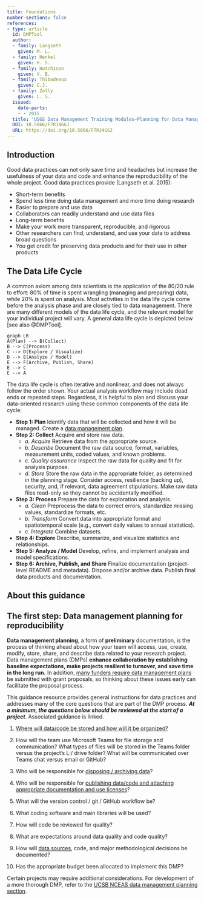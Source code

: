 ```yaml
---
title: Foundations
number-sections: false
references:
- type: article
  id: DMPTool
  author:
  - family: Langseth
    given: M. L.
  - family: Henkel
    given: H. S.
  - family: Hutchison
    given: V. B.
  - family: Thibodeaux
    given: C.J.
  - family: Zolly
    given: L. S.
  issued:
    date-parts:
    - - 2015
  title: 'USGS Data Management Training Modules—Planning for Data Management Part II Using the DMPTool to Create Data Management Plans: U.S. Geological Survey.'
  DOI: 10.5066/F7RJ4GGJ
  URL: https://doi.org/10.5066/F7RJ4GGJ
---
```


## Introduction

Good data practices can not only save time and headaches but increase the usefulness of your data and code and enhance the reproducibility of the whole project.
Good data practices provide (Langseth et al. 2015):

* Short-term benefits
* Spend less time doing data management and more time doing research
* Easier to prepare and use data
* Collaborators can readily understand and use data files
* Long-term benefits
* Make your work more transparent, reproducible, and rigorous
* Other researchers can find, understand, and use your data to address broad questions
* You get credit for preserving data products and for their use in other products


## The Data Life Cycle

A common axiom among data scientists is the application of the 80/20 rule to effort: 80% of time is spent wrangling (managing and preparing) data, while 20% is spent on analysis. 
Most activities in the data life cycle come before the analysis phase and are closely tied to data management. 
There are many different models of the data life cycle, and the relevant model for your individual project will vary. 
A general data life cycle is depicted below [see also @DMPTool].


```mermaid
graph LR
A(Plan) --> B(Collect)
B --> C(Process)
C --> D(Explore / Visualize)
D --> E(Analyze / Model)
E --> F(Archive, Publish, Share)
E --> C
E --> A
```

The data life cycle is often iterative and nonlinear, and does not always follow the order shown. Your actual analysis workflow may include dead ends or repeated steps. Regardless, it is helpful to plan and discuss your data-oriented research using these common components of the data life cycle:

* **Step 1: Plan** Identify data that will be collected and how it will be managed.
Create a [data management plan](@sec-dmp).
* **Step 2: Collect** Acquire and store raw data.
  * *a. Acquire* Retrieve data from the appropriate source.
  * *b. Describe* Document the raw data source, format, variables, measurement units, coded values, and known problems. 
  * *c. Quality assurance* Inspect the raw data for quality and fit for analysis purpose.
  * *d. Store* Store the raw data in the appropriate folder, as determined in the planning stage. 
  Consider access, resilience (backing up), security, and, if relevant, data agreement stipulations. 
Make raw data files read-only so they cannot be accidentally modified.

* **Step 3: Process** Prepare the data for exploration and analysis. 
  * *a. Clean* Preprocess the data to correct errors, standardize missing values, standardize formats, etc.
  * *b. Transform* Convert data into appropriate format and spatiotemporal scale (e.g., convert daily values to annual statistics).
  * *c. Integrate* Combine datasets.
* **Step 4: Explore** Describe, summarize, and visualize statistics and relationships.
* **Step 5: Analyze / Model** Develop, refine, and implement analysis and model specifications.
* **Step 6: Archive, Publish, and Share** Finalize documentation (project-level README and metadata). Dispose and/or archive data. Publish final data products and documentation.

## About this guidance

## The first step: Data management planning for reproducibility {#sec-dmp}

__Data management planning__, a form of __preliminary__ documentation, is the process of thinking ahead about how your team will access, use, create, modify, store, share, and describe data related to your research project. Data management plans (DMPs) __enhance collaboration by establishing baseline expectations, make projects resilient to turnover, and save time in the long run.__ In addition, [many funders require data management plans](https://dmptool.org/public_templates) be submitted with grant proposals, so thinking about these issues early can facilitate the proposal process. 

This guidance resource provides general instructions for data practices and addresses many of the core questions that are part of the DMP process. *__At a minimum, the questions below should be reviewed at the start of a project__*. Associated guidance is linked.

1.	[Where will data/code be stored and how will it be organized?](../data-management/organization.qmd)

2.	How will the team use Microsoft Teams for file storage and communication? What types of files will be stored in the Teams folder versus the project’s L:/ drive folder? What will be communicated over Teams chat versus email or GitHub?

3.	Who will be responsible for [disposing / archiving data](../data-management/archival.qmd)?

4.	Who will be responsible for [publishing data/code and attaching appropriate documentation and use licenses](../data-management/publication.qmd)?

5.	What will the version control / git / GitHub workflow be?

6.	What coding software and main libraries will be used?

7.	How will code be reviewed for quality?

8.	What are expectations around data quality and code quality?

9.	How will [data sources](../data-management/documentation.qmd), code, and major methodological decisions be documented?

10.	Has the appropriate budget been allocated to implement this DMP?

Certain projects may require additional considerations. For development of a more thorough DMP, refer to the [UCSB NCEAS data management planning section](https://learning.nceas.ucsb.edu/2023-04-coreR/session_14.html#document-your-project-using-a-dmp).






